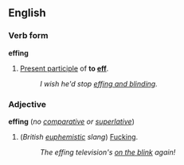==English==
===Verb form===
'''effing'''

#[[Present participle]] of '''to [[eff]]'''.
#:''I wish he'd stop [[eff and blind|effing and blinding]].''

===Adjective===
'''effing''' (''no [[comparative]] or [[superlative]]'')

#(''British [[euphemistic]] slang'') [[Fucking]].
#:''The effing television's [[on the blink]] again!''